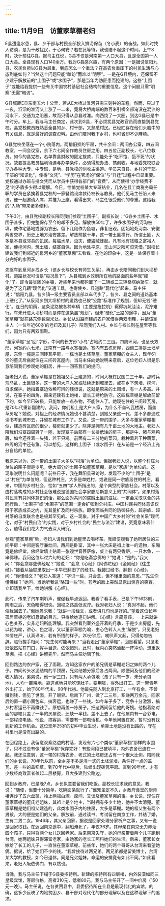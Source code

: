 ```yaml
---
---
---
```

title: 11月9日　访董家草棚老妇
---

E县遭逢水患，县、乡干部与村民全部投入排涝保苗（冬小麦）的奋战。如此时找人访谈，是为干政扰民，于心何安？若在此等待，我也赔不起这个时间。上午8时，决计前往G县。据马主任说，G县不仅是河南第一人口大县，且是全国第一人口大县。全县现有人口140余万。我对G县感兴趣，有两个原因：一是据说信阳九县，农民负担以G县为最重，到底怎么一个重法？在高农负重压下的村民生活与心态到底如何？当然这个问题只能“暗访”而难以“明察”。一是在G县境内，还保留不少建于解放前的“土围子”或“水围子”，那是当年为防匪患而挖建的。这些“土围子”或能给我提供一些有关中国农村基层社会结构的重要信息。这个问题只需“明察”无需“暗访”。

G县城距E县东南五六十公里，若从E大桥过淮河只需三刻钟的车程。然而，只过了一夜，滔滔的淮河又上涨了一二米，竟将大桥南端的数百米引桥全部淹没在混浊的河水下，交通为之阻塞，故而只得从息县过淮。向西绕了一大圈，到达G县已是中午时分。车上，我与马主任商定，此次到G县，不必烦扰县党政官员而直接到县党校。县党校教员既熟悉全县的乡、村干部，又熟悉村民。已经贮存在他们头脑中的有关信息，就是最好的调查资料。由他们陪同我下乡村，也可省却不少麻烦。

G县党校坐落在一个小院落内。两排旧损的平房，共十余间：两间办公室，四五间教室，一间会议室，余下六七间全作教员住房之用。四五位正副校长，七八位教员。如今的县党校，若单靠县财政的固定拨款，只能处于“吃不饱、饿不死”的状况。故要提高教员福利待遇与办学条件，必须得想办法、搞创收。与地委党校联合举办各种大专、中专班，是地、县党校的创收主渠道。学员来自县、乡村的干部。干部的“知识化”，使得“文凭”、“学历”在官场的“保位”与“升迁”过程中日显重要。党校通过办班与授文凭而从学员中获得各部门的“官费”，从而使得“办学经费不足”的矛盾多少得以缓解。今日，恰值党校某大专班结业，几名在县工商税务局任职的学员在紧挨着县党校的一家餐馆设席款待校长与教员。他们见马主任陪人来访，便一起邀请入席，并推为上座，看得出来，马主任很受他们的尊重。这给我的“入场”带来诸多便利。

下午3时，由县党校副校长陪同我们参观“土围子”。副校长说：“G各乡土围子、水围子甚多，但完整保存至今的却不多见。解放快50年了，许多水围子的河沟被填，或作宅基地或辟为农田，留下几段作为鱼塘，非复旧观。固始地处河南、安徽两省交界，历史上地方治安甚差。解放前数十年，这一带土匪横行。所谓土匪，大多是本县或邻县的饥民。每临水旱、虫灾，便盗贼蜂起。凡有地有钱粮之富裕人家，便挖河沟，筑土墙，结寨自保，因为地处平原，无山河之险可资凭借。”副校长建议我们到邻近的泉河乡的“董家草棚”去看看。在他的印象中，这是一处保存着十分完好的水围子。

先驱车到泉河乡找乡长（该乡长与校长有师生关系），再由乡长陪同我们到大坝桥村。道路状况可谓是“每况愈下”，从县城到乡政府所在地的路面前些年就“硬化”了。即令最贫困的乡镇，近些年来也都购置了一二辆或二三辆桑塔纳轿车，就是为了这几辆“现代化”交通工具，也得使乡、县道路“现代化”起来。马主任说：“信阳九县，各乡镇一级主要官员全部以车代步了，各乡、县之间的道路基本上硬化了。”从泉河乡到大坝桥村的道路也已按“公路”标准作了规划，但却无钱“硬化”。连日的阴雨，这条泥路被各种车辆（主要是拖拉机）辗得坑坑洼洼，泥泞难行。车未开进大坝桥村而是停在这条虽“规划”，但未“硬化”土路的途中，因为“董家草棚”就在路东侧数百米处。乡长从沿路而建的农户家借得两双雨鞋，并请该家主人（一位年近60岁的老妇及其儿子）陪同我们入村。乡长与校长则在屋里等我们，因为只有两双雨鞋。

“董家草棚”呈“回”字形，中间的长方形“小岛”占地约二三亩。四周环河，也呈长方形，河宽约六七米。正南有一路与水寨相通。寨内有五栋房屋，西侧三排是土坯草屋，东侧一幢是三间砖瓦平房，一栋也是土坯草屋。董家草棚的女主人，现年61岁的董氏后裔就住在三间砖瓦屋内。当马主任向她说明来意后，这位老妇人很是乐意陪同我们参观她的旧居，并一一回答我们的提问。

据老妇人说，董家草棚是在她祖父手上建造的，时间大概在民国二三十年。那时兵荒马乱，土匪很多，这一带的大户人家或陆续迁到城里去，或在乡下筑墙、挖河，自求保护。她指着寨边依稀可辨的残垣说，这就是原来的土围墙，有一人多高。并说，在寨子的四角，原来还建有土炮楼，请长工持枪防守。这四栋草棚是解放前留下的，如今早已破损，只能堆放一点杂物，不能住人了。她现在住的三间砖瓦房，是70年代重新翻建的。我问，你们祖上是大户人家，为什么不盖砖瓦楼房，而盖草房呢？她说，对祖上的经济情况她也不甚清楚，到她父亲这一代，差不多都通过读书考到城市去，并留在城市工作了。又说，这一带的围子，大多与董家草棚相似，建造砖瓦房的很少，楼房就更少了。除非是拥有几千亩土地的大地主。老妇人陪我们沿寨四周转了一圈，发现寨子后部有一长排低矮的房子，那是牛、猪与鸡鸭厩，如今还养着一头猪，若干只鸡。前面有二三分地的菜园，栽种着若干种蔬菜，四周的河中还有鱼。可以想见，这样的土围子（或水围子）在从前是一个经济上充分自给的单位。

我原来以为，这一带的土围子大多以“村落”为单位。但据老妇人说，以整个村庄为单位的围子很是少见，绝大部分的土围子如董家草棚，是以“家族”为单位的。这一现象说明什么问题呢？前些日子，我在舞阳县采访时，发现不少的“土围子”是以“村庄”为单位的，但这种村庄，大多是单姓村，或说是同一宗族居住的村庄。看来，中国的乡村社会，恰如“五四”学人所指出的，是个典型的家族社会。村落以及由村落构成的乡村社会很难说是德国社会学家滕尼斯意义上的“共同体”。如果村落村民具有共同体意识的话，那么面对共同的盗贼土匪的滋扰，一定会采取联合的共同行动，“土围子”或“水围子”的范围一定会扩张到全村庄。中国村民共同体意识仅限于家族成员之内，充其量扩及同村宗族。即使面临共同的防御任务，超宗族、超村落的自发联合也是极其罕见的。这一现象，对于中国广大乡村的“社会关系”现代化，对于“村民自治”的实践，对于乡村社会的“民主与法治”建设，究竟意味着什么，值得我们花大力气去深入研究。

参观“董家草棚”后，老妇人请我们到她屋里去喝杯茶。我顺便观看了她所居住的三间平房：中间是客厅兼灶间，西厢是卧室，其中一张大床是祖上唯一的遗物，东厢竟是佛经堂。佛经堂墙上贴着一张观世音菩萨像，桌上有两只香炉，一只木鱼，一串佛珠。我问这位年过六旬的老妇：“你是吃斋念佛的？”她说：“是的。”我又问：“你会念哪些佛经呢？”她说：“会念《心经》《阿弥陀经》《金刚经》《往生经》。”接着从抽屉里取出一本早已翻旧了的经书。我接过经书，翻到《心经》，问：“你懂经文？”老妇人答道：“字识一些，只会念，但不懂里面的意思。”“先生你懂佛经？”她问。当她听我说“略知一些”时，苍老的脸上突然显露出惊喜的笑容，立即请我坐下，给她讲解《心经》。

此时，传来了汽车喇叭声，催促我早点返回。我看了看手表，已是下午5时3刻，阴雨之后，天色暗得很快。回程之路高低泥泞。我对老妇人说：“真对不起，他们催我回去了。”但她恳求我：“就讲一段经文，或者讲几句也是好的。”望着这位长年孤居草棚的老妇恳请的目光，只得给她逐句讲解。《心经》言简意赅，一上来就讲心色关系，实非老妇所能理解。我突然看到室外盛开着的月季，于是步出房屋，先以花为喻，讲心、色之理，又以董家草棚为喻，由心色转入人生“解脱”。只见老妇神情庄严，认真谛听，若有所悟的样子。20分钟后，喇叭声又起，只得匆匆告辞。临行握手相问：“先生何时能再来？”当我走出“董家草棚”，回首看望，只见老妇依然站在门口，挥手目送，依依惜别。此时，我内心突然涌起一阵冲动，想重返草棚，把《心经》讲解完毕，然而马主任劝阻了我。

回到路边的农户家，还了雨鞋。方知这家农户的弟兄俩是草棚老妇之妹的两个儿子。四间砖头水泥结构的平顶房，兄弟结婚分家后各占两间。顺便问及他们的经济收入情况，弟弟说，他一家三口，只有两人承包地（孩子只有一岁，未分承包地），人均一亩耕地，靠这点地只能吃饱肚子。要用钱，得外出打工。这一带青年外出打工，始于80年代末、90年代初。他最先随人到北京打工，一年有余，不曾赚到钱，但见了世面，开了眼界。后南下广州，做了二三年，积赚两万余元，回家后购置一辆小面包车，搞客运，也赚了一些钱。如今车子多了，竞争十分激烈，搞乡村客运已不再赚钱了。原想再盖一栋房子，把这两间留给他的哥嫂。他指着路对面的那幢只盖了一半的房屋说，还缺一半钱，盖不上去了。在他屋内有一台彩电，一部程控电话。他说，搞客运，需要有一部电话机。今年他闲置在家，暂时没有找到新的工作机会。这位现年25岁的初中毕业生说，单靠土地是没有出路的，守在村里也是没有出路的。

在回程路上，我留意观察路边的村落，发现有六七个类似“董家草棚”那样的水围子，只不过没有像“董家草棚”保存完好：有些河段已被填平，内外农舍已连在一起。我还注意到，这一带的村落农舍，老式的土坯房还占有一个很大比例。陪同我们的乡长说，70年代以前，全乡差不多是清一式的土坯泥墙，条件好一点的盖瓦，差一些的盖稻草。到7O年代中期后，陆续出现砖瓦平房。直到90年代，才有少数经商致富者盖起二层楼房，且大多建到公路边。

回到乡政府，已是晚7点，乡长执意要留我们吃饭。副校长征求我的意见，我说：“随便，但要十分简单，吃碗面条就行了。”谁知坐定不久，乡政府食堂的厨师接连炒了五六盘菜，拎上两瓶白酒。席间，又谈及董家草棚的事。乡长说，现住在董家草棚的董氏老姐妹，其祖上是个地主，当时拥有多少土地，他并不太清楚。董家草棚是她们祖父建造的，此类水围子内的住房，大多是草棚。她的祖父生有两个男孩，大的便是她们的父亲。解放前，通过读书、考试留在南京工作，并结了婚，生有二男二女。1946年，其父亲回家，据说是回家处理分家析产之事，又有一说是回家取钱。在返回南京途中，翻船淹死了，年仅36岁。其母亲在南京无力养活四个孩子，只得将两个女儿送回老家。后来南京失守，她的母亲带着两个儿子跑到台湾，她两姐妹只得滞留老家，由她家的老长工照料她们的生活。后来，董家长女嫁给了长工的儿子，一直住在董家草棚。前些年，她们的两个哥哥从台湾来看望她俩。据说，给了她们不少的钱。“我曾接待过两兄弟。两兄弟都是留美博士，台湾某大学的教授，如今已退休。同是兄弟姐妹，命运的安排竟有如此不同。”如此看来，老妇人皈依佛门，有以然也。

当晚，我与马主任下榻于G县委招待所。新建的招待所有四层楼，内外装潢如同三星级宾馆，客房价格，高者310元，低者80元。我与马主任开了一间中价房（150元一晚）。马主任说，在各贫困县中，县委招待所在全县是最现代化的宾馆。的确，这多少反映了内地贫困乡、县干部对现代化的部分理解以及在这种理解下的追求。
